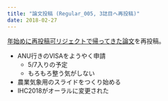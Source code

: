 ```yaml
---
title: "論文投稿 (Regular_005, 3誌目へ再投稿)"
date: 2018-02-27
---
```


[年始めに再投稿可リジェクトで帰ってきた論文](https://keachmurakami.github.io/2018/01/04/pub_etr_model.html)を再投稿。

- ANU行きのVISAをようやく申請
  - 5/7入りの予定
  - もろもろ整う気がしない
- 農業気象用のスライドをつくり始める
- IHC2018がオーラルに変更された